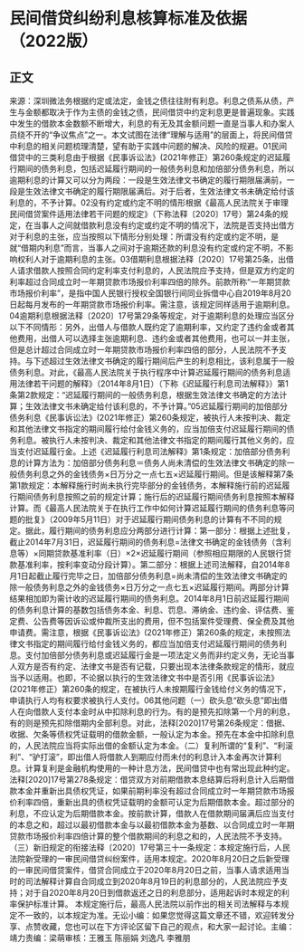 # 民间借贷纠纷利息核算标准及依据（2022版）
## 正文
来源：深圳微法务根据约定或法定，金钱之债往往附有利息。利息之债系从债，产生与金额都取决于作为主债的金钱之债，民间借贷中约定利息更是普遍现象。实践中发生的借款本金数额不断增大，利息的有无及其金额问题一直是当事人和办案人员绕不开的“争议焦点”之一。本文试图在法律“理解与适用”的层面上，将民间借贷中利息的相关问题梳理清楚，望有助于实践中问题的解决、风险的规避。01民间借贷中的三类利息由于根据《民事诉讼法》(2021年修正）第260条规定的迟延履行期间的债务利息，包括迟延履行期间的一般债务利息和加倍部分债务利息，所以逾期利息的计算又可以分为两段：一段是生效法律文书确定的履行期限届满前，一段是生效法律文书确定的履行期限届满后。对于后者，生效法律文书未确定给付该利息的，不予计算。02没有约定或约定不明的情形根据《最高人民法院关于审理民间借贷案件适用法律若干问题的规定》（下称法释〔2020〕17号）第24条的规定，在当事人之间就借款利息没有约定或约定不明的情况下，法院是否支持出借方对于利息的主张，应当按照以下情形分别处理：所谓没有约定或约定不明，是就“借期内利息”而言，当事人之间对于逾期还款的利息没有约定或约定不明，不影响权利人对于逾期利息的主张。03借期利息根据法释〔2020〕17号第25条，出借人请求借款人按照合同约定利率支付利息的，人民法院应予支持，但是双方约定的利率超过合同成立时一年期贷款市场报价利率四倍的除外。前款所称“一年期贷款市场报价利率”，是指中国人民银行授权全国银行间同业拆借中心自2019年8月20日起每月发布的一年期贷款市场报价利率。需注意，该规定同样适用于逾期利息。04逾期利息根据法释〔2020〕17号第29条等规定，对于逾期利息的处理应当区分以下不同情形：另外，出借人与借款人既约定了逾期利率，又约定了违约金或者其他费用，出借人可以选择主张逾期利息、违约金或者其他费用，也可以一并主张，但是总计超过合同成立时一年期贷款市场报价利率四倍的部分，人民法院不予支持。与下述超过生效法律文书确定的履行期间后产生的利息相比，该利息属于一般债务利息。对此，《最高人民法院关于执行程序中计算迟延履行期间的债务利息适用法律若干问题的解释》（2014年8月1日）（下称《迟延履行利息司法解释》）第1条第2款规定：“迟延履行期间的一般债务利息，根据生效法律文书确定的方法计算；生效法律文书未确定给付该利息的，不予计算。”05迟延履行期间的加倍部分债务利息《民事诉讼法》(2021年修正）第260条规定，被执行人未按判决、裁定和其他法律文书指定的期间履行给付金钱义务的，应当加倍支付迟延履行期间的债务利息。被执行人未按判决、裁定和其他法律文书指定的期间履行其他义务的，应当支付迟延履行金。上述《迟延履行利息司法解释》第1条规定：加倍部分债务利息的计算方法为：加倍部分债务利息＝债务人尚未清偿的生效法律文书确定的除一般债务利息之外的金钱债务×日万分之一点七五×迟延履行期间。但是该解释第7条第1款规定：本解释施行时尚未执行完毕部分的金钱债务，本解释施行前的迟延履行期间债务利息按照之前的规定计算；施行后的迟延履行期间债务利息按照本解释计算。而《最高人民法院关于在执行工作中如何计算迟延履行期间的债务利息等问题的批复》（2009年5月11日）对于迟延履行期间债务利息的计算有不不同的规定。据此，履行期间的债务利息应分两部分进行计算：第一部分：根据上述批复，截止2014年7月31日，迟延履行期间的债务利息=法律文书确定的金钱债务（含利息等）×同期贷款基准利率（日）×2×迟延履行期间（参照相应期限的人民银行贷款基准利率，按利率变动分段计算）。第二部分：根据上述司法解释，自2014年8月1日起截止履行完毕之日，加倍部分债务利息=尚未清偿的生效法律文书确定的除一般债务利息之外的金钱债务×日万分之一点七五×迟延履行期间。两部分计算结果相加即为需计收的迟延履行期间的债务利息。2014年8月1日前迟延履行期间的债务利息计算的基数包括债务本金、利息、罚息、滞纳金、违约金、评估费、鉴定费、公告费等因诉讼或仲裁所支出的费用，但不包括案件受理费、保全费及其他申请费。需注意，根据《民事诉讼法》(2021年修正）第260条的规定，未按照法律文书指定的期间履行给付金钱义务的，都应当加倍支付迟延履行期间的债务利息。支付加倍部分债务利息或迟延履行金是一项法定义务而非约定义务，无论当事人双方是否有约定、法律文书是否有记载，只要出现本法律条款规定的情形，就应当予以适用。也即，不论据以执行的生效法律文书中是否引用《民事诉讼法》(2021年修正）第260条的规定，在被执行人未按期履行金钱给付义务的情况下，申请执行人均有权要求被执行人支付。06其他问题（一）砍头息“砍头息”即出借人在向借款人支付本金时从中扣除利息的行为。有的是预先扣除第一个月的利息，有的则是预先扣除借期内全部利息。对此，法释[2020]17号第26条规定：借据、收据、欠条等债权凭证载明的借款金额，一般认定为本金。预先在本金中扣除利息的，人民法院应当将实际出借的金额认定为本金。（二）复利所谓的“复利”、“利滚利”、“驴打滚”，即出借人将借款人到期应付而未付的利息计入本金再次计算利息。计算复利是金融机构使用的一种计息方法，民间借贷中也有常出现此种约定。法释[2020]17号第278条规定：借贷双方对前期借款本息结算后将利息计入后期借款本金并重新出具债权凭证，如果前期利率没有超过合同成立时一年期贷款市场报价利率四倍，重新出具的债权凭证载明的金额可认定为后期借款本金。超过部分的利息，不应认定为后期借款本金。按前款计算，借款人在借款期间届满后应当支付的本息之和，超过以最初借款本金与以最初借款本金为基数、以合同成立时一年期贷款市场报价利率四倍计算的整个借款期间的利息之和的，人民法院不予支持。（三）新旧规定的衔接法释〔2020〕17号第三十一条规定：本规定施行后，人民法院新受理的一审民间借贷纠纷案件，适用本规定。2020年8月20日之后新受理的一审民间借贷案件，借贷合同成立于2020年8月20日之前，当事人请求适用当时的司法解释计算自合同成立到2020年8月19日的利息部分的，人民法院应予支持；对于自2020年8月20日到借款返还之日的利息部分，适用起诉时本规定的利率保护标准计算。 本规定施行后，最高人民法院以前作出的相关司法解释与本规定不一致的，以本规定为准。无讼小编：如果您觉得这篇文章还不错，欢迎转发分享、点赞收藏，您也可以在下方评论区留下自己的观点，和大家一起讨论。主编：靖力责编：梁萌审核：王雅玉 陈丽娟 刘逸凡 李雅朋